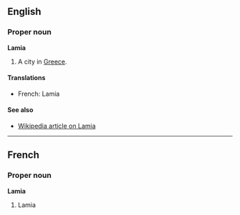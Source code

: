 ==English==
===Proper noun===
'''Lamia'''

#A city in [[Greece]].

====Translations====
*French: Lamia

====See also====
*[[en:Lamia|Wikipedia article on Lamia]]

----
==French==
===Proper noun===
'''Lamia'''

#Lamia